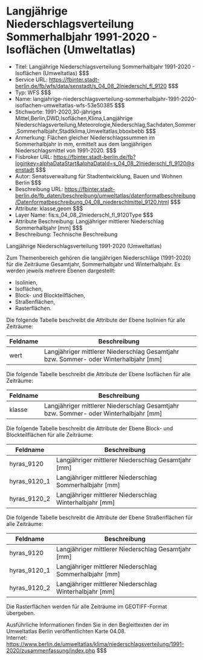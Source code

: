 # Langjährige Niederschlagsverteilung Sommerhalbjahr 1991-2020 - Isoflächen (Umweltatlas)
- Titel: Langjährige Niederschlagsverteilung Sommerhalbjahr 1991-2020 - Isoflächen (Umweltatlas) $$$
- Service URL: https://fbinter.stadt-berlin.de/fb/wfs/data/senstadt/s_04_08_2lniederschl_fl_9120 $$$
- Typ: WFS $$$
- Name: langjahrige-niederschlagsverteilung-sommerhalbjahr-1991-2020-isoflachen-umweltatlas-wfs-53e50385 $$$
- Stichworte: 1991-2020,30-jähriges Mittel,Berlin,DWD,Isoflächen,Klima,Langjährige Niederschlagsverteilung,Meteorologie,Niederschlag,Sachdaten,Sommer,Sommerhalbjahr,Stadtklima,Umweltatlas,bboxbebb $$$
- Anmerkung: Flächen gleicher Niederschlagssummen im Sommerhalbjahr in mm, ermittelt aus dem langjährigen Niederschlagsmittel von 1991-2020. $$$
- Fisbroker URL: https://fbinter.stadt-berlin.de/fb?loginkey=alphaDataStart&alphaDataId=s_04_08_2lniederschl_fl_9120@senstadt $$$
- Autor: Senatsverwaltung für Stadtentwicklung, Bauen und Wohnen Berlin $$$
- Beschreibung URL: https://fbinter.stadt-berlin.de/fb_daten/beschreibung/umweltatlas/datenformatbeschreibung/Datenformatbeschreibung_04_08_niederschlmittel_9120.html $$$
- Attribute: klasse,geom $$$
- Layer Name: fis:s_04_08_2lniederschl_fl_9120Type $$$
- Attribute Beschreibung: Langjähriger mittlerer Niederschlag Sommerhalbjahr [mm] $$$
- Beschreibung: Technische Beschreibung 

Langjährige Niederschlagsverteilung 1991-2020 (Umweltatlas)

Zum Themenbereich gehören die langjährigen Niederschläge (1991-2020) für die Zeiträume Gesamtjahr, Sommerhalbjahr und Winterhalbjahr. Es werden jeweils mehrere Ebenen dargestellt:

* Isolinien,
* Isoflächen,
* Block- und Blockteilflächen,
* Straßenflächen,
* Rasterflächen.

Die folgende Tabelle beschreibt die Attribute der Ebene Isolinien für alle Zeiträume:

| **Feldname** | **Beschreibung**                                                                       |
| ------------ | -------------------------------------------------------------------------------------- |
| wert         | Langjähriger mittlerer Niederschlag Gesamtjahr bzw. Sommer- oder Winterhalbjahr \[mm\] |

Die folgende Tabelle beschreibt die Attribute der Ebene Isoflächen für alle Zeiträume:

| **Feldname** | **Beschreibung**                                                                       |
| ------------ | -------------------------------------------------------------------------------------- |
| klasse       | Langjähriger mittlerer Niederschlag Gesamtjahr bzw. Sommer- oder Winterhalbjahr \[mm\] |

Die folgende Tabelle beschreibt die Attribute der Ebene Block- und Blockteilflächen für alle Zeiträume:

| **Feldname**   | **Beschreibung**                                          |
| -------------- | --------------------------------------------------------- |
| hyras\_9120    | Langjähriger mittlerer Niederschlag Gesamtjahr \[mm\]     |
| hyras\_9120\_1 | Langjähriger mittlerer Niederschlag Sommerhalbjahr \[mm\] |
| hyras\_9120\_2 | Langjähriger mittlerer Niederschlag Winterhalbjahr \[mm\] |

Die folgende Tabelle beschreibt die Attribute der Ebene Straßenflächen für alle Zeiträume:

| **Feldname**   | **Beschreibung**                                          |
| -------------- | --------------------------------------------------------- |
| hyras\_9120    | Langjähriger mittlerer Niederschlag Gesamtjahr \[mm\]     |
| hyras\_9120\_1 | Langjähriger mittlerer Niederschlag Sommerhalbjahr \[mm\] |
| hyras\_9120\_2 | Langjähriger mittlerer Niederschlag Winterhalbjahr \[mm\] |

Die Rasterflächen werden für alle Zeiträume im GEOTIFF-Format übergeben.

Ausführliche Informationen finden Sie in den Begleittexten der im Umweltatlas Berlin veröffentlichten Karte 04.08.  
Internet: https://www.berlin.de/umweltatlas/klima/niederschlagsverteilung/1991-2020/zusammenfassung/index.php $$$
